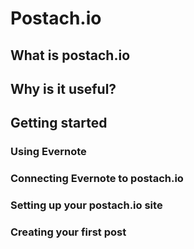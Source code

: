 # Postach.io

## What is postach.io
## Why is it useful?
## Getting started
### Using Evernote
### Connecting Evernote to postach.io
### Setting up your postach.io site
### Creating your first post
